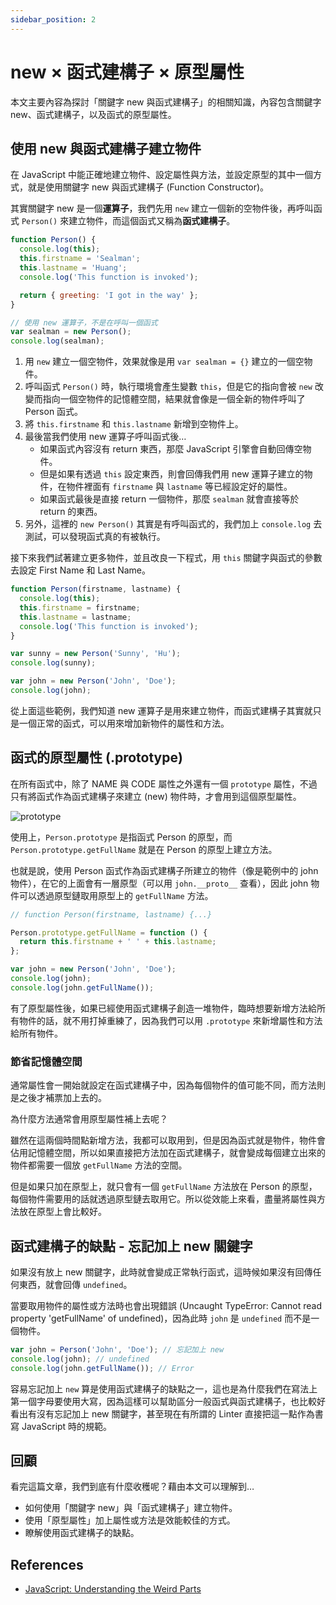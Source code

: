 ```yaml
---
sidebar_position: 2
---
```


# new × 函式建構子 × 原型屬性

本文主要內容為探討「關鍵字 new 與函式建構子」的相關知識，內容包含關鍵字 new、函式建構子，以及函式的原型屬性。

## 使用 new 與函式建構子建立物件

在 JavaScript 中能正確地建立物件、設定屬性與方法，並設定原型的其中一個方式，就是使用關鍵字 new 與函式建構子 (Function Constructor)。

其實關鍵字 new 是一個**運算子**，我們先用 `new` 建立一個新的空物件後，再呼叫函式 `Person()` 來建立物件，而這個函式又稱為**函式建構子**。

```javascript
function Person() {
  console.log(this);
  this.firstname = 'Sealman';
  this.lastname = 'Huang';
  console.log('This function is invoked');

  return { greeting: 'I got in the way' };
}

// 使用 new 運算子，不是在呼叫一個函式
var sealman = new Person();
console.log(sealman);
```

1. 用 `new` 建立一個空物件，效果就像是用 `var sealman = {}` 建立的一個空物件。
2. 呼叫函式 `Person()` 時，執行環境會產生變數 `this`，但是它的指向會被 `new` 改變而指向一個空物件的記憶體空間，結果就會像是一個全新的物件呼叫了 Person 函式。
3. 將 `this.firstname` 和 `this.lastname` 新增到空物件上。
4. 最後當我們使用 new 運算子呼叫函式後…
   - 如果函式內容沒有 return 東西，那麼 JavaScript 引擎會自動回傳空物件。
   - 但是如果有透過 `this` 設定東西，則會回傳我們用 new 運算子建立的物件，在物件裡面有 `firstname` 與 `lastname` 等已經設定好的屬性。
   - 如果函式最後是直接 return 一個物件，那麼 `sealman` 就會直接等於 return 的東西。
5. 另外，這裡的 `new Person()` 其實是有呼叫函式的，我們加上 `console.log` 去測試，可以發現函式真的有被執行。

接下來我們試著建立更多物件，並且改良一下程式，用 `this` 關鍵字與函式的參數去設定 First Name 和 Last Name。

```javascript
function Person(firstname, lastname) {
  console.log(this);
  this.firstname = firstname;
  this.lastname = lastname;
  console.log('This function is invoked');
}

var sunny = new Person('Sunny', 'Hu');
console.log(sunny);

var john = new Person('John', 'Doe');
console.log(john);
```

從上面這些範例，我們知道 new 運算子是用來建立物件，而函式建構子其實就只是一個正常的函式，可以用來增加新物件的屬性和方法。

## 函式的原型屬性 (.prototype)

在所有函式中，除了 NAME 與 CODE 屬性之外還有一個 `prototype` 屬性，不過只有將函式作為函式建構子來建立 (new) 物件時，才會用到這個原型屬性。

![prototype](https://i.imgur.com/oz06Iq3.png)

使用上，`Person.prototype` 是指函式 Person 的原型，而 `Person.prototype.getFullName` 就是在 Person 的原型上建立方法。

也就是說，使用 Person 函式作為函式建構子所建立的物件（像是範例中的 john 物件），在它的上面會有一層原型（可以用 `john.__proto__` 查看），因此 john 物件可以透過原型鏈取用原型上的 `getFullName` 方法。

```javascript
// function Person(firstname, lastname) {...}

Person.prototype.getFullName = function () {
  return this.firstname + ' ' + this.lastname;
};

var john = new Person('John', 'Doe');
console.log(john);
console.log(john.getFullName());
```

有了原型屬性後，如果已經使用函式建構子創造一堆物件，臨時想要新增方法給所有物件的話，就不用打掉重練了，因為我們可以用 `.prototype` 來新增屬性和方法給所有物件。

### 節省記憶體空間

通常屬性會一開始就設定在函式建構子中，因為每個物件的值可能不同，而方法則是之後才補票加上去的。

為什麼方法通常會用原型屬性補上去呢？

雖然在這兩個時間點新增方法，我都可以取用到，但是因為函式就是物件，物件會佔用記憶體空間，所以如果直接把方法加在函式建構子，就會變成每個建立出來的物件都需要一個放 `getFullName` 方法的空間。

但是如果只加在原型上，就只會有一個 `getFullName` 方法放在 Person 的原型，每個物件需要用的話就透過原型鏈去取用它。所以從效能上來看，盡量將屬性與方法放在原型上會比較好。

## 函式建構子的缺點 - 忘記加上 new 關鍵字

如果沒有放上 new 關鍵字，此時就會變成正常執行函式，這時候如果沒有回傳任何東西，就會回傳 `undefined`。

當要取用物件的屬性或方法時也會出現錯誤 (Uncaught TypeError: Cannot read property 'getFullName' of undefined)，因為此時 `john` 是 `undefined` 而不是一個物件。

```javascript
var john = Person('John', 'Doe'); // 忘記加上 new
console.log(john); // undefined
console.log(john.getFullName()); // Error
```

容易忘記加上 `new` 算是使用函式建構子的缺點之一，這也是為什麼我們在寫法上第一個字母要使用大寫，因為這樣可以幫助區分一般函式與函式建構子，也比較好看出有沒有忘記加上 new 關鍵字，甚至現在有所謂的 Linter 直接把這一點作為書寫 JavaScript 時的規範。

## 回顧

看完這篇文章，我們到底有什麼收穫呢？藉由本文可以理解到…

- 如何使用「關鍵字 new」與「函式建構子」建立物件。
- 使用「原型屬性」加上屬性或方法是效能較佳的方式。
- 瞭解使用函式建構子的缺點。

## References

- [JavaScript: Understanding the Weird Parts](https://www.udemy.com/course/understand-javascript/)
